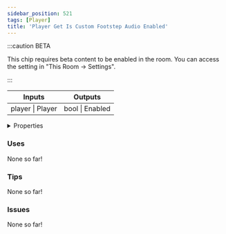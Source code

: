 ```yaml
---
sidebar_position: 521
tags: [Player]
title: 'Player Get Is Custom Footstep Audio Enabled'
---
```




:::caution BETA

This chip requires beta content to be enabled in the room. You can access the setting in "This Room -> Settings".

:::

<IChip uuid="d5a7f0e5-b0ab-4b6d-82d2-cdecade30009"/>

<table><thead><tr><th>Inputs</th><th>Outputs</th></tr></thead><tbody><tr><td>player | Player</td><td>bool | Enabled</td></tr></tbody></table>

<details>
  <summary>Properties</summary>
  <div>
    <div>
    <table>
      <tbody>
        <tr>
          <td>Is beta required?</td>
          <td>Yes</td>
        </tr>
        <tr>
          <td>Is chip a trolling risk?</td>
          <td>No</td>
        </tr>
        <tr>
          <td>Is chip a role assignment risk?</td>
          <td>No</td>
        </tr>
        <tr>
          <td>Chip UUID</td>
          <td>d5a7f0e5-b0ab-4b6d-82d2-cdecade30009</td>
        </tr>
        <tr>
          <td>Room availability</td>
          <td>Available everywhere</td>
        </tr>
      </tbody>
    </table>
    </div>
  </div>
</details>

### Uses

None so far!

### Tips

None so far!

### Issues

None so far!